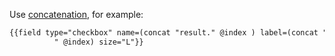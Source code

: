 <Cut title="How do I use different numbers of task response options for different questions?">

Use [concatenation](/docs/guide/t-components/helpers#concat), for example:

```html
{{field type="checkbox" name=(concat "result." @index ) label=(concat "checkbox –
          " @index) size="L"}}
```

</Cut>
